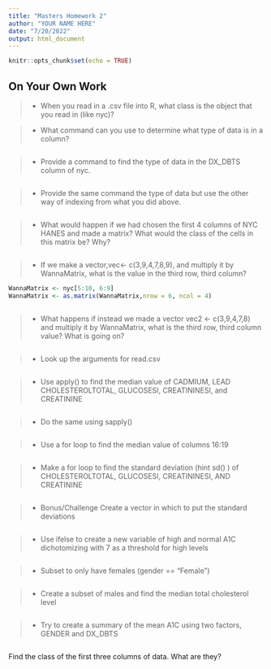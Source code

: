```yaml
---
title: "Masters Homework 2"
author: "YOUR NAME HERE"
date: "7/20/2022"
output: html_document
---
```


```r
knitr::opts_chunk$set(echo = TRUE)
```


## On Your Own Work

>- When you read in a .csv file into R, what class is the object that you read in (like nyc)?



>- What command can you use to determine what type of data is in a column?

```r

```


>- Provide a command to find the type of data in the DX_DBTS column of nyc. 

```r

```


>- Provide the same command the type of data but use the other way of indexing from what you did above. 

```r

```



>- What would happen if we had chosen the first 4 columns of NYC HANES and made a matrix? What would the class of the cells in this matrix be? Why?

```r

```


>- If we make a vector,vec<- c(3,9,4,7,8,9), and multiply it by WannaMatrix, what is the value in the third row, third column? 

```r
WannaMatrix <- nyc[5:10, 6:9]
WannaMatrix <- as.matrix(WannaMatrix,nrow = 6, ncol = 4)



```



>- What happens if instead we made a vector vec2 <- c(3,9,4,7,8) and multiply it by WannaMatrix, what is the third row, third column value? What is going on? 

```r

```


>- Look up the arguments for read.csv

```r

```


>- Use apply() to find the median value of CADMIUM, LEAD CHOLESTEROLTOTAL, GLUCOSESI, CREATININESI, and CREATININE

```r

```


>- Do the same using sapply()

```r

```


>- Use a for loop to find the median value of columns 16:19

```r

```


>- Make a for loop to find the standard deviation (hint sd() ) of CHOLESTEROLTOTAL, GLUCOSESI, CREATININESI, AND CREATININE

```r

```


>- Bonus/Challenge Create a vector in which to put the standard deviations 

```r

```


>- Use ifelse to create a new variable of high and normal A1C dichotomizing with 7 as a threshold for high levels

```r

```


>- Subset to only have females (gender == "Female")

```r

```


>- Create a subset of males and find the median total cholesterol level

```r

```


>- Try to create a summary of the mean A1C using two factors, GENDER and DX_DBTS

```r

```

Find the class of the first three columns of data. What are they?

```r

```

